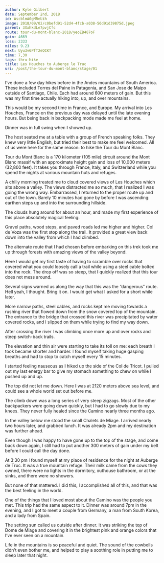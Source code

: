 ```yaml
---
author: Kyle Gilbert
date: September 2nd, 2018
id: WscblmA0gMReUih
image: 2018/09/02/c0befd91-52d4-4fcb-a038-56d91d39875d.jpeg
parent: 3XxhkdLe7pvjCfc
route: tour-du-mont-blanc-2018/yeoEB487oF
gain: 4669
loss: 2333
miles: 9.23
next: Uyu3v6PfT2eQCKT
time: 7,30
tags: thru-hike
title: Les Houches to Auberge le Truc
uri: /post/the-tour-du-mont-blanc/stage/01
---
```


<Stats />

<Route />

I’ve done a few day hikes before in the Andes mountains of South America. These
included Torres del Paine in Patagonia, and San Jose de Maipo outside of
Santiago, Chile. Each had around 600 meters of gain. But this was my first time
actually hiking into, up, and over mountains.

This would be my second time in France, and Europe. My arrival into Les Houches,
France on the previous day was delayed until the late evening hours. But being
back in backpacking mode made me feel at home.

Dinner was in full swing when I showed up.

The host seated me at a table with a group of French speaking folks. They knew
very little English, but tried their best to make me feel welcomed. All of us
were here for the same reason: to hike the Tour du Mont Blanc.

Tour du Mont Blanc is a 170 kilometer (105 mile) circuit around the Mont Blanc
massif with an approximate height gain and loss of 10,000 meters (32,800 feet).
It takes you through France, Italy, and Switzerland while you spend the nights
at various mountain huts and refuges.

A chilly morning treated me to cloud covered views of Les Houches which sits
above a valley. The views distracted me so much, that I realized I was going
the wrong way. Embarrassed, I returned to the proper route up and out of the
town. Barely 10 minutes had gone by before I was ascending earthen steps up and
into the surrounding hillside.

The clouds hung around for about an hour, and made my first experience of this
place absolutely magical feeling.

Gravel paths, wood steps, and paved roads led me higher and higher. Col de Voza
was the first stop along the trail. It provided a great view back down into the
valley from which I had climbed.

The alternate route that I had chosen before embarking on this trek took me up
through forests with amazing views of the valley beyond.

Here I would get my first taste of having to scramble over rocks that covered
what you could loosely call a trail while using a steel cable bolted into the
rock. The drop off was so steep, that I quickly realized that this tour does
not mess around.

Several signs warned us along the way that this was the “dangerous” route. Hell
yeah, I thought. Bring it on. I would get what I asked for a short while later.

More narrow paths, steel cables, and rocks kept me moving towards a rushing
river that flowed down from the snow covered top of the mountain. The entrance
to the bridge that crossed this river was precipitated by water covered rocks,
and I slipped on them while trying to find my way down.

After crossing the river I was climbing once more up and over rocks and steep
switch-back trails.

The elevation and thin air were starting to take its toll on me: each breath I
took became shorter and harder. I found myself taking huge gasping breaths and
had to stop to catch myself every 15 minutes.

I started feeling nauseous as I hiked up the side of the Col de Tricot. I pulled
out my last energy bar to give my stomach something to chew on while I pushed up
and up.

The top did not let me down. Here I was at 2120 meters above sea level, and
could see a whole world set out before me.

The climb down was a long series of very steep zigzags. Most of the other
backpackers were going down quickly, but I had to go slowly due to my knees.
They never fully healed since the Camino nearly three months ago.

In the valley below me stood the small Chalets de Miage. I arrived nearly two
hours later, and grabbed lunch. It was already 2pm and my destination was
further ahead.

Even though I was happy to have gone up to the top of the stage, and come back
down again, I still had to put another 300 meters of gain under my belt before
I could call the day done.

At 3:30 pm I found myself at my place of residence for the night at Auberge de
Truc. It was a true mountain refuge. Their milk came from the cows they owned,
there were no lights in the dormitory, outhouse bathroom, or at the sinks, and
there were no showers.

But none of that mattered. I did this, I accomplished all of this, and that was
the best feeling in the world.

One of the things that I loved most about the Camino was the people you met.
This trip had the same aspect to it. Dinner was around 7pm in the evening, and
I got to meet a couple from Germany, a man from South Korea, and a lady from
Spain.

The setting sun called us outside after dinner. It was striking the top of Dome
de Miage and covering it in the brightest pink and orange colors that I’ve ever
seen on a mountain.

Life in the mountains is so peaceful and quiet. The sound of the cowbells didn’t
even bother me, and helped to play a soothing role in putting me to sleep later
that night.

